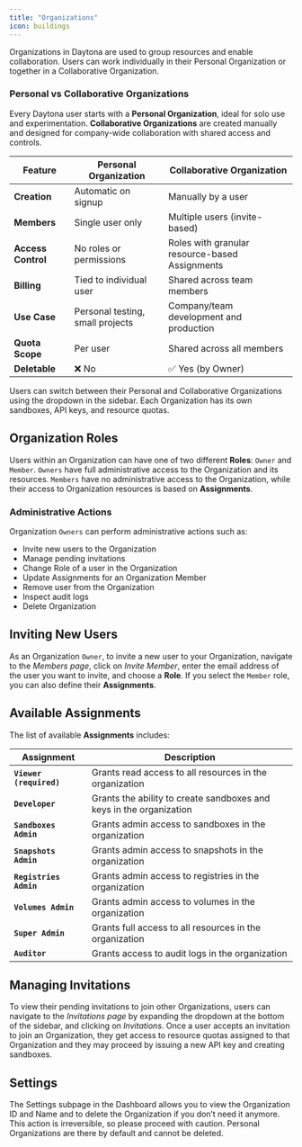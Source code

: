 ```yaml
---
title: "Organizations"
icon: buildings
---
```


Organizations in Daytona are used to group resources and enable collaboration. Users can work individually in their Personal Organization or together in a Collaborative Organization.

### Personal vs Collaborative Organizations

Every Daytona user starts with a **Personal Organization**, ideal for solo use and experimentation. **Collaborative Organizations** are created manually and designed for company-wide collaboration with shared access and controls.

| Feature | Personal Organization | Collaborative Organization |
| --- | --- | --- |
| **Creation** | Automatic on signup | Manually by a user |
| **Members** | Single user only | Multiple users (invite-based) |
| **Access Control** | No roles or permissions | Roles with granular resource-based Assignments |
| **Billing** | Tied to individual user | Shared across team members |
| **Use Case** | Personal testing, small projects | Company/team development and production |
| **Quota Scope** | Per user | Shared across all members |
| **Deletable** | ❌ No | ✅ Yes (by Owner) |

Users can switch between their Personal and Collaborative Organizations using the dropdown in the sidebar. Each Organization has its own sandboxes, API keys, and resource quotas.

## Organization Roles

Users within an Organization can have one of two different **Roles**: `Owner` and `Member`. `Owners` have full administrative access to the Organization and its resources. `Members` have no administrative access to the Organization, while their access to Organization resources is based on **Assignments**.

### Administrative Actions

Organization `Owners` can perform administrative actions such as:

* Invite new users to the Organization
* Manage pending invitations
* Change Role of a user in the Organization
* Update Assignments for an Organization Member
* Remove user from the Organization
* Inspect audit logs
* Delete Organization

## Inviting New Users

As an Organization `Owner`, to invite a new user to your Organization, navigate to the _Members page_, click on _Invite Member_, enter the email address of the user you want to invite, and choose a **Role**. If you select the `Member` role, you can also define their **Assignments**.

## Available Assignments

The list of available **Assignments** includes:

| Assignment | Description |
| --- | --- |
| **`Viewer (required)`** | Grants read access to all resources in the organization |
| **`Developer`** | Grants the ability to create sandboxes and keys in the organization |
| **`Sandboxes Admin`** | Grants admin access to sandboxes in the organization |
| **`Snapshots Admin`** | Grants admin access to snapshots in the organization |
| **`Registries Admin`** | Grants admin access to registries in the organization |
| **`Volumes Admin`** | Grants admin access to volumes in the organization |
| **`Super Admin`** | Grants full access to all resources in the organization |
| **`Auditor`** | Grants access to audit logs in the organization |

## Managing Invitations

To view their pending invitations to join other Organizations, users can navigate to the _Invitations page_ by expanding the dropdown at the bottom of the sidebar, and clicking on _Invitations_. Once a user accepts an invitation to join an Organization, they get access to resource quotas assigned to that Organization and they may proceed by issuing a new API key and creating sandboxes.

## Settings

The Settings subpage in the Dashboard allows you to view the Organization ID and Name and to delete the Organization if you don’t need it anymore. This action is irreversible, so please proceed with caution. Personal Organizations are there by default and cannot be deleted.
